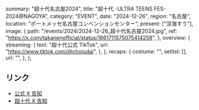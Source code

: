   summary: "超十代名古屋2024",
  title: "超十代 -ULTRA TEENS FES- 2024@NAGOYA",
  category: "EVENT",
  date: "2024-12-26",
  region: "名古屋",
  location: "ポートメッセ名古屋コンベンションセンター",
  present: ["涼海すう"],
  image: {
    path: "/events/2024/2024-12-26_超十代名古屋2024.jpg",
    ref: "https://x.com/takanenofficial/status/1861711575075414258",
  },
  overview: {
    streaming: {
      text: "超十代公式 TikTok",
      url: "https://www.tiktok.com/@chojudai",
    },
  },
  recaps: {
    costume: "",
    setlist: [],
    url: "",
  },
};

## リンク

- [公式 X 告知](https://x.com/takanenofficial/status/1861711575075414258)
- [超十代 X 告知](https://x.com/CHOJUDAI_JAPAN/status/1861696478508642632)
